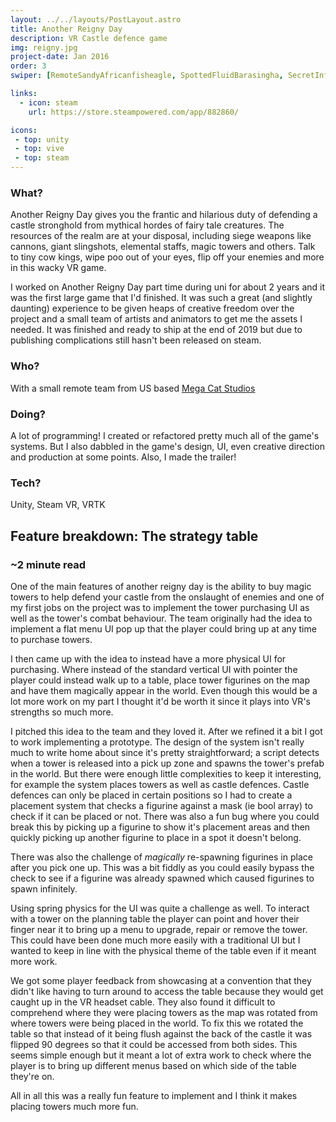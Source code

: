 ```yaml
---
layout: ../../layouts/PostLayout.astro
title: Another Reigny Day
description: VR Castle defence game
img: reigny.jpg
project-date: Jan 2016
order: 3
swiper: [RemoteSandyAfricanfisheagle, SpottedFluidBarasingha, SecretInformalIsabellinewheatear, PlainUnlawfulHomalocephale, PointedSickJavalina, ShoddyShowyKestrel, AjarGreatAmoeba]

links:
  - icon: steam
    url: https://store.steampowered.com/app/882860/

icons:
 - top: unity 
 - top: vive
 - top: steam
---
```



### What?
Another Reigny Day gives you the frantic and hilarious duty of defending a castle stronghold from mythical hordes of fairy tale creatures. The resources of the realm are at your disposal, including siege weapons like cannons,  giant slingshots, elemental staffs, magic towers and others. Talk to tiny cow kings, wipe poo out of your eyes, flip off your enemies and more in this wacky VR game.

I worked on Another Reigny Day part time during uni for about 2 years and it was the first large game that I'd finished. It was such a great (and slightly daunting) experience to be given heaps of creative freedom over the project and a small team of artists and animators to get me the assets I needed. It was finished and ready to ship at the end of 2019 but due to publishing complications still hasn't been released on steam.

### Who?
With a small remote team from US based [Mega Cat Studios](https://megacatstudios.com/)

### Doing?
A lot of programming! I created or refactored pretty much all of the game's systems. But I also dabbled in the game's design, UI, even creative direction and production at some points. Also, I made the trailer!

### Tech?
Unity, Steam VR, VRTK

## Feature breakdown: The strategy table

### ~2 minute read 

One of the main features of another reigny day is the ability to buy magic towers to help defend your castle from the onslaught of enemies and one of my first jobs on the project was to implement the tower purchasing UI as well as the tower's combat behaviour. The team originally had the idea to implement a flat menu UI pop up that the player could bring up at any time to purchase towers.

I then came up with the idea to instead have a more physical UI for purchasing. Where instead of the standard vertical UI with pointer the player could instead walk up to a table, place tower figurines on the map and have them magically appear in the world. Even though this would be a lot more work on my part I thought it'd be worth it since it plays into VR's strengths so much more.

<Gfycat id="UnselfishDirtyCoypu"/>

I pitched this idea to the team and they loved it. After we refined it a bit I got to work implementing a prototype. The design of the system isn't really much to write home about since it's pretty straightforward; a script detects when a tower is released into a pick up zone and spawns the tower's prefab in the world. But there were enough little complexities to keep it interesting, for example the system places towers as well as castle defences. Castle defences can only be placed in certain positions so I had to create a placement system that checks a figurine against a mask (ie bool array) to check if it can be placed or not. There was also a fun bug where you could break this by picking up a figurine to show it's placement areas and then quickly picking up another figurine to place in a spot it doesn't belong. 

There was also the challenge of *magically* re-spawning figurines in place after you pick one up. This was a bit fiddly as you could easily bypass the check to see if a figurine was already spawned which caused figurines to spawn infinitely. 

Using spring physics for the UI was quite a challenge as well. To interact with a tower on the planning table the player can point and hover their finger near it to bring up a menu to upgrade, repair or remove the tower. This could have been done much more easily with a traditional UI but I wanted to keep in line with the physical theme of the table even if it meant more work.

<Gfycat id="RashBraveAlbatross"/>

We got some player feedback from showcasing at a convention that they didn't like having to turn around to access the table because they would get caught up in the VR headset cable. They also found it difficult to comprehend where they were placing towers as the map was rotated from where towers were being placed in the world. To fix this we rotated the table so that instead of it being flush against the back of the castle it was flipped 90 degrees so that it could be accessed from both sides. This seems simple enough but it meant a lot of extra work to check where the player is to bring up different menus based on which side of the table they're on.

All in all this was a really fun feature to implement and I think it makes placing towers much more fun.

<Gfycat id="RewardingIckyBlackbear"/>
